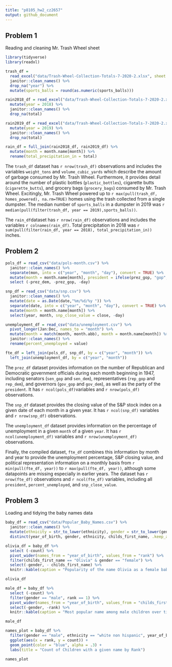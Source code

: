 ```yaml
---
title: "p8105_hw2_cz2657"
output: github_document
---
```


## Problem 1

Reading and cleaning Mr. Trash Wheel sheet

```r
library(tidyverse)
library(readxl)
```


```r
trash_df = 
  read_excel("data/Trash-Wheel-Collection-Totals-7-2020-2.xlsx", sheet = "Mr. Trash Wheel", range = "A2:N535", col_names = TRUE) %>% 
  janitor::clean_names() %>% 
  drop_na("year") %>% 
  mutate(sports_balls = round(as.numeric(sports_balls)))

rain2018_df = read_excel("data/Trash-Wheel-Collection-Totals-7-2020-2.xlsx", sheet = "2018 Precipitation", range = "A2:B14", col_names = TRUE) %>%
  mutate(year = 2018) %>% 
  janitor::clean_names() %>% 
  drop_na(total)

rain2019_df = read_excel("data/Trash-Wheel-Collection-Totals-7-2020-2.xlsx", sheet = "2019 Precipitation", range = "A2:B14", col_names = TRUE) %>%
  mutate(year = 2019) %>% 
  janitor::clean_names() %>% 
  drop_na(total)

rain_df = full_join(rain2018_df, rain2019_df) %>% 
  mutate(month = month.name[month]) %>% 
  rename(total_precipitation_in = total)

```

The `trash_df` dataset has `r nrow(trash_df)` observations and includes the variables `weight_tons` and `volume_cubic_yards` which describe the amount of garbage consumed by Mr. Trash Wheel. Furthermore, it provides detail around the number of plastic bottles (`plastic_bottles`), cigarette butts (`cigarette_butts`), and grocery bags (`grocery_bags`) consumed by Mr. Trash Wheel. Excitingly, Mr. Trash Wheel powered up to `r max(pull(trash_df, homes_powered), na.rm=TRUE)` homes using the trash collected from a single dumpster. The median number of `sports_balls` in a dumpster in 2019 was `r median(pull(filter(trash_df, year == 2019),sports_balls))`. 

The `rain_df`dataset has `r nrow(rain_df)` observations and includes the variables `r colnames(rain_df)`. Total precipitation in 2018 was `r sum(pull(filter(rain_df, year == 2018), total_precipitation_in))` inches. 

## Problem 2 

```r
pols_df = read_csv("data/pols-month.csv") %>% 
  janitor::clean_names() %>% 
  separate(mon, into = c("year", "month", "day"), convert = TRUE) %>% 
  mutate(month = month.name[month], president = ifelse(prez_gop, "gop", "dem")) %>% 
  select (-prez_dem, -prez_gop, -day)

snp_df = read_csv("data/snp.csv") %>% 
  janitor::clean_names() %>% 
  mutate(date = as.Date(date,"%m/%d/%y ")) %>% 
  separate(date, into = c("year", "month", "day"), convert = TRUE) %>% 
  mutate(month = month.name[month]) %>% 
  select(year, month, snp_close_value = close, -day)

unemployment_df = read_csv("data/unemployment.csv") %>% 
  pivot_longer(Jan:Dec, names_to = "month") %>% 
  mutate(month = match(month, month.abb), month = month.name[month]) %>% 
  janitor::clean_names() %>% 
  rename(percent_unemployed = value)

fte_df = left_join(pols_df, snp_df, by = c("year", "month")) %>% 
  left_join(unemployment_df, by = c("year", "month"))

```

The `prez_df` dataset provides information on the number of Republican and Democratic government officials during each month beginning in 1947, including senators (`sen_gop` and `sen_dem`), representatives (`rep_gop` and `rep_dem`), and governors (`gov_gop` and `gov_dem`), as well as the party of the `president`. It has `r ncol(pols_df)`variables and `r nrow(pols_df)` observations. 

The `snp_df` dataset provides the closing value of the S&P stock index on a given date of each month in a given year. It has `r ncol(snp_df)` variables and `r nrow(snp_df)` observations. 

The `unemployment_df` dataset provides information on the percentage of unemployment in a given `month` of a given `year`. It has `r ncol(unemployment_df)` variables and `r nrow(unemployment_df)` observations.

Finally, the compiled dataset, `fte_df` combines this information by month and year to provide the unemployment percentage, S&P closing value, and political representation information on a monthly basis from ` r min(pull(fte_df, year))` to `r max(pull(fte_df, year))`, although some datapoints are missing especially in earlier years. The dataset has `r nrow(fte_df)` observations and `r ncol(fte_df)` variables, including  all `president`, `percent_unemployed`, and `snp_close_value`. 

## Problem 3

Loading and tidying the baby names data

```r
baby_df = read_csv("data/Popular_Baby_Names.csv") %>% 
  janitor::clean_names() %>% 
  mutate(ethnicity = str_to_lower(ethnicity), gender = str_to_lower(gender), childs_first_name = str_to_title(childs_first_name), ethnicity = recode (ethnicity, "asian and paci" = "asian and pacific islander", "black non hisp" = "black non hispanic", "white non hisp" = "white non hispanic")) %>% 
  distinct(year_of_birth, gender, ethnicity, childs_first_name, .keep_all = TRUE) 

```


```r

olivia_df = baby_df %>% 
  select (-count) %>% 
  pivot_wider(names_from = "year_of_birth", values_from = "rank") %>% 
  filter(childs_first_name == "Olivia" & gender == "female") %>% 
  select(-gender, - childs_first_name) %>% 
  knitr::kable(caption = "Popularity of the name Olivia as a female baby name over time") 

olivia_df

male_df = baby_df %>% 
  select (-count) %>% 
  filter(gender == "male", rank == 1) %>% 
  pivot_wider(names_from = "year_of_birth", values_from = "childs_first_name") %>% 
  select(-gender, -rank) %>% 
  knitr::kable(caption = "Most popular name among male children over time") 

male_df

names_plot = baby_df %>% 
  filter(gender == "male", ethnicity == "white non hispanic", year_of_birth == 2016) %>% 
  ggplot(aes(x = rank, y = count)) +
  geom_point(color = "blue", alpha = .3) +
  labs(title = "Count of Children with a given name by Rank")

names_plot
```


